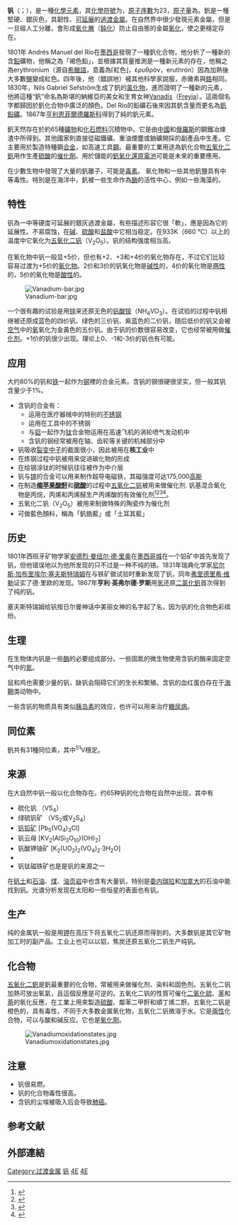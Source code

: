 {{refimprove|time=2019-06-26T11:11:15+00:00}}
{{Elementbox
|name=钒
|enname=Vanadium
|number=23
|symbol=V
|left=[[钛|钛]]
|right=[[铬|铬]]
|above=-
|below=[[铌|铌]]
|series=过渡金属
|series comment=
|group=5
|period=4
|block=d
|series color=
|phase color=564654
|appearance=银灰色固态金属
|image name=Vanadium etched.jpg
|image size=
|image name comment=
|atomic mass=50.9415
|atomic mass 2=1
|atomic mass comment=
|electron configuration=[[[氩|[氩]]] 3d<sup>3</sup> 4s<sup>2</sup>
|electrons per shell=2，8，11，2
|phase=固态
|phase comment=
|density gplstp=
|density gpcm3nrt=6.0
|density gpcm3nrt 2=
|density gpcm3mp=
|density gpcm3bp=
|melting point K=2183
|melting point C=1910
|melting point F=3470
|boiling point K=3680
|boiling point C=3407
|boiling point F=6165
|heat fusion=21.5
|heat vaporization=444
|heat capacity=24.89
|vapor pressure 1=2101
|vapor pressure 10=2289
|vapor pressure 100=2523
|vapor pressure 1 k=2814
|vapor pressure 10 k=3187
|vapor pressure 100 k=3679
|vapor pressure comment=
|crystal structure=体心立方
|oxidation states='''+5''',+4,+3,+2,+1,-1
|oxidation states comment=两性
|number of ionization energies=4
|1st ionization energy=650.9
|2nd ionization energy=1414
|3rd ionization energy=2830
|atomic radius=134
|atomic radius calculated=
|covalent radius=153±8
|Van der Waals radius=
|magnetic ordering=[[顺磁性|顺磁性]]
|electrical resistivity=
|electrical resistivity at 0=
|electrical resistivity at 20=197 n
|thermal conductivity=30.7
|thermal conductivity 2=
|thermal diffusivity=
|thermal expansion=（25 ℃）8.4
|Thermal expansion=
|speed of sound=
|speed of sound rod at 20=4560
|speed of sound rod at r.t.=
|Young's modulus=128
|Shear modulus=47
|Bulk modulus=160
|Poisson ratio=0.37
|Mohs hardness=6.7
|Vickers hardness=
|Brinell hardness=750
|CAS number=7440-62-2
|isotopes=
{{Elementbox_isotopes_decay | mn=48 | sym=V | na=[[痕量元素|痕量]] | hl=15.9735 天 | dm1={{衰變|β+}} | de1=4.0123 | pn1=48 | ps1=钛 }}
{{Elementbox_isotopes_decay | mn=49 | sym=V | na=痕量 | hl=330 天 | dm1={{衰變|ε}} | de1=0.6019 | pn1=49 | ps1=Ti }}
{{Elementbox_isotopes_decay | mn=50 | sym=V | na=0.25% | hl=1.4×10<sup>17</sup>年 | dm1=ε | de1=2.2083 | pn1=50 | ps1=Ti |
dm2={{衰變|β-}} | de2=1.0369 | pn2=50 | ps2=铬 }}
{{Elementbox_isotopes_stable | mn=51 | sym=V | na=99.75% | n=28 }}
|isotopes comment=
|discovered by=[[安德烈·曼纽尔·德·里奥|安德烈·曼纽尔·德·里奥]]
|discovery date=1801
|first isolation by=[[尼尔斯·加布里埃尔·塞夫斯特瑞姆|尼尔斯·加布里埃尔·塞夫斯特瑞姆]]
|first isolation date=1830
|named by=尼尔斯·加布里埃尔·塞夫斯特瑞姆
|named date=1830
}}
'''钒'''（{{標音|拼音=fán|注音=ㄈㄢˊ|粵拼=faan4}}；{{lang-en|'''Vanadium'''}}），是一種[[化學元素|化學元素]]，其[[化學符號|化學符號]]为'''{{化學式|釩}}'''，[[原子序數|原子序數]]为23，[[原子量|原子量]]為{{val|50.9415|u=[[原子質量單位|u]]}}。釩是一種堅硬、銀灰色，具韌性、[[延展性|可延展]]的[[過渡金屬|過渡金屬]]。在自然界中很少發現元素金屬，但是一旦經人工分離，會形成[[氧化物|氧化層]]（[[鈍化|鈍化]]）防止自由態的金屬[[氧化還原反應|氧化]]，使之更穩定存在。

1801年 Andrés Manuel del Río在[[墨西哥|墨西哥]]發現了一種釩化合物，他分析了一種新的含[[鉛|鉛]]礦物，他稱之為「褐色鉛」，並根據其質量推測是一種新元素的存在，他稱之為erythronium（源自[[希臘語|希臘語]]，意義為⌈紅色⌋，ἐρυθρόν，eruthrón）因為加熱後大多數[[鹽_(化學)|鹽]]變成紅色。四年後，他（錯誤地）被其他科學家說服，赤黴素與[[鉻|鉻]]相同。1830年，Nils Gabriel Sefström生成了釩的[[氯化物|氯化物]]，進而證明了一種新的元素，他將這種“釩”命名為斯堪的納維亞的美女和生育女神[[Freyja|Vanadís]]（[[Freyja|Freyja]]）。這兩個名字都歸因於釩化合物中廣泛的顏色。Del Rio的鉛礦石後來因其釩含量而更名為[[釩鉛礦|釩鉛礦]]。1867年[[亨利恩菲爾德羅斯科|亨利恩菲爾德羅斯科]]得到了純的釩元素。

釩天然存在於約65種[[礦物|礦物]]和[[化石燃料|化石燃料]]沉積物中。它是由[[中國|中國]]和[[俄羅斯|俄羅斯]]的鋼鐵冶煉渣中所得到。其他國家則直接從磁鐵礦、重油煙塵或鈾礦開採的副產品中生產。它主要用於製造特種鋼[[合金|合金]]，如高速工具[[鋼|鋼]]。最重要的工業用途為釩化合物[[五氧化二釩|五氧化二釩]]用作生產[[硫酸|硫酸]]的[[催化劑|催化劑]]。用於儲能的[[全釩氧化還原液流電池|釩氧化還原電池]]可能是未來的重要應用。 

在少數生物中發現了大量的釩離子，可能是[[毒素|毒素]]。 氧化物和一些其他釩鹽具有中等毒性。特別是在海洋中，釩被一些生命作為[[酶|酶]]的活性中心，例如一些海藻的{{link-en|釩溴過氧化物酶|Vanadium bromoperoxidase|釩溴過氧化物酶}}。

== 特性 ==
钒為一中等硬度可延展的銀灰過渡金屬，有些描述形容它很「軟」，應是因為它的延展性。不易腐蚀，在[[碱|碱]]、[[硫酸|硫酸]]和[[盐酸|盐酸]]中它相当稳定。在933K（660 ℃）以上的温度中它氧化为[[五氧化二钒|五氧化二钒]]（V<sub>2</sub>O<sub>5</sub>）。钒的结构强度相当高。

在氧化物中钒一般显+5价，但也有+2、+3和+4价的氧化物存在，不过它们比较容易过渡为+5价的[[氧化物|氧化物]]。2价和3价的钒氧化物是[[碱性|碱性]]的，4价的氧化物是[[两性|两性]]的，5价的氧化物是[[酸性|酸性]]的。

[[File:Vanadium-bar.jpg|thumb]]

一个很有趣的试验是用[[锌|锌]]来还原无色的[[钒酸铵|钒酸铵]]（NH<sub>4</sub>VO<sub>3</sub>）。在试验的过程中钒相继被还原成蓝色的四价钒、绿色的三价钒、紫蓝色的二价钒，随后低价的钒又会被[[空气|空气]]中的[[氧|氧]]氧化为金黃色的五价钒。由于钒的价数很容易改变，它也经常被用做[[催化剂|催化剂]]。+1价的钒很少出现。理论上0、-1和-3价的钒也有可能。

== 应用 ==
大约80%的钒和[[铁|铁]]一起作为[[钢|钢]]裡的合金元素。含钒的钢很硬很坚实，但一般其钒含量少于1%。
* 含钒的合金有：
** 运用在医疗器械中的特别的[[不锈钢|不锈钢]]
** 运用在工具中的不锈钢
** 与[[铝|铝]]一起作为[[钛|钛]]合金物运用在高速飞机的涡轮喷气发动机中
** 含钒的钢经常被用在轴、齿轮等关键的机械部分中
* 钒吸收[[裂变|裂变]][[中子|中子]]的截面很小，因此被用在'''核工业'''中
* 在炼钢过程中钒被用来促进碳化物的形成
* 在给钢涂钛的时候钒往往被作为中介层
* 钒与[[镓|镓]]的合金可以用来制作超导电磁铁，其磁强度可达175,000[[高斯_(单位)|高斯]]
* 在制造'''[[缩苹果酸酐|缩苹果酸酐]]'''和'''[[硫酸|硫酸]]'''的过程中[[五氧化二钒|五氧化二钒]]被用来做催化剂. 钒基混合氧化物是丙烷，丙烯和丙烯醛生产丙烯酸的有效催化剂<ref>{{cite journal |title=The reaction network in propane oxidation over phase-pure MoVTeNb M1 oxide catalysts |journal=Journal of Catalysis |date=2014 |volume=311 |pages=369-385 |url=https://pure.mpg.de/rest/items/item_1896844_6/component/file_1896843/content}}</ref><ref>{{cite journal |title=Multifunctionality of Crystalline MoV(TeNb) M1 Oxide Catalysts in Selective Oxidation of Propane and Benzyl Alcohol |journal=ACS Catalysis |date=2013 |volume=3 |issue=6 |pages=1103-1113 |url=https://www.researchgate.net/publication/278196177_Multifunctionality_of_Crystalline_MoVTeNb_M1_Oxide_Catalysts_in_Selective_Oxidation_of_Propane_and_Benzyl_Alcohol}}</ref><ref>{{cite journal |title=Surface chemistry of phase-pure M1 MoVTeNb oxide during operation in selective oxidation of propane to acrylic acid |journal=Journal of Catalysis |date=2012 |volume=285 |pages=48-60 |url=https://pure.mpg.de/rest/items/item_1108560_8/component/file_1402724/content}}</ref><ref>{{cite book |title=Kinetic studies of propane oxidation on Mo and V based mixed oxide catalysts |date=2011 |url=https://pure.mpg.de/rest/items/item_1199619_5/component/file_1199618/content}}</ref>。
*五氧化二钒（V<sub>2</sub>O<sub>5</sub>）被用来制做特殊的陶瓷作为催化剂
*可做藍色顏料，稱為「釩鋯藍」或「土耳其藍」

== 历史 ==
1801年西班牙矿物学家[[安德烈·曼纽尔·德·里奥|安德烈·曼纽尔·德·里奥]]在[[墨西哥城|墨西哥城]]在一个铅矿中首先发现了钒，但他错误地以为他所发现的只不过是一种不纯的铬。1831年瑞典化学家[[尼尔斯·加布里埃尔·塞夫斯特瑞姆|尼尔斯·加布里埃尔·塞夫斯特瑞姆]]在与铁矿做试验时重新发现了钒，同年[[弗里德里希·维勒|弗里德里希·维勒]]证实了德·里欧的发现。1867年'''亨利·英弗尔德·罗斯'''用[[氢|氢]]还原[[二氯化釩|二氯化釩]]首次得到了纯的钒。

塞夫斯特瑞姆给钒按日尔曼神话中美丽女神的名字起了名，因为钒的化合物色彩缤纷。

== 生理 ==
在生物体内钒是一些[[酶|酶]]的必要组成部分。一些固氮的微生物使用含钒的酶来固定空气中的[[氮|氮]]。

鼠和鸡也需要少量的钒，缺钒会阻碍它们的生长和繁殖。含钒的血红蛋白存在于[[被囊动物亚门|海鞘]]类动物中。

一些含钒的物质具有类似[[胰岛素|胰岛素]]的效应，也许可以用来治疗[[糖尿病|糖尿病]]。

== 同位素 ==
{{Main|钒的同位素}}
釩共有31種同位素，其中<sup>51</sup>V穩定。

== 来源 ==
在大自然中钒一般以化合物存在。约65种钒的化合物在自然中出现，其中有
* 硫化钒 （VS<sub>4</sub>）
* 绿硫钒矿 （VS<sub>2</sub>或V<sub>2</sub>S<sub>4</sub>）
* [[钒铅矿|钒铅矿]] [Pb<sub>5</sub>(VO<sub>4</sub>)<sub>3</sub>Cl]
* 钒云母 [KV<sub>2</sub>(AlSi<sub>3</sub>O<sub>10</sub>)(OH)<sub>2</sub>]
* 钒酸钾铀矿 [K<sub>2</sub>(UO<sub>2</sub>)<sub>2</sub>(VO<sub>4</sub>)<sub>2</sub>·3H<sub>2</sub>O]
*{{fact|[[磁铁矿|磁铁矿]]一般含1-2%的钒}}
*钒钛磁铁矿也是是钒的来源之一

在[[矾土|矾土]]和[[石油|石油]]、[[煤|煤]]、[[油页岩|油页岩]]中也含有大量钒，特别是[[委内瑞拉|委内瑞拉]]和[[加拿大|加拿大]]的石油中能找到钒。光谱分析发现在太阳和一些恒星的表面也有钒。

== 生产 ==
纯的金属钒一般是用[[钾|钾]]在高压下将五氧化二钒还原而得到的。大多数钒是其它矿物加工时的副产品。工业上也可以以铝，焦炭还原五氧化二钒生产纯钒。

== 化合物 ==
[[五氧化二釩|五氧化二釩]]是釩最重要的化合物，常被用来做催化剂、染料和固色剂。五氧化二钒加熱可放出氧氣，且這個反應是可逆的。五氧化二钒的性質可催化[[二氧化硫|二氧化硫]]、[[苯|苯]]和[[萘|萘]]的氧化反應，在工業上用來製造[[硫酸|硫酸]]、鄰苯二甲酐和順丁烯二酐。五氧化二钒是橙色的，具有毒性，不同于大多数金属氧化物，五氧化二钒微溶于水。它是[[兩性_(化學)|兩性]]化合物，可以与酸和碱反应。它也是[[氧化劑|氧化劑]]。

[[File:Vanadiumoxidationstates.jpg|thumb]]

== 注意 ==
* 钒很易燃。
* 钒的化合物毒性很高。
* 含钒的尘埃被吸入后会导致[[肺癌|肺癌]]。

==参考文献==
{{reflist}}
==外部連結==
{{Elements.links|V|23}}
{{过渡金属|V}}
{{過渡金屬1}}

{{Authority control}}
[[Category:过渡金属|Category:过渡金属]]
[[Category:钒|]]
[[Category:第4周期元素|4E]]
[[Category:化学元素|4E]]